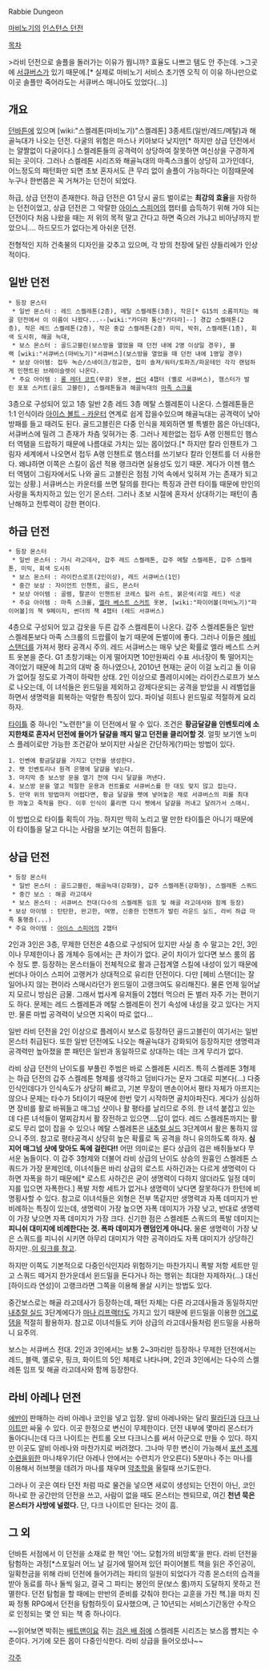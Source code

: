 Rabbie Dungeon

[[마비노기]]의 [[인스턴스 던전]]

[[목차]]

>라비 던전으로 솔플을 돌러가는 이유가 뭡니까? 효율도 나쁘고 템도 안 주는데.
>그곳에 [[서큐버스(마비노기)|서큐버스]]가 있기 때문에.[* 실제로 마비노기 서비스 초기엔 오직 이 이유 하나만으로 이곳 솔플만 죽어라도는 서큐버스 매니아도 있었다(…)]

== 개요 ==
[[던바튼]]에 있으며 [wiki:"스켈레톤(마비노기)"스켈레톤] 3종세트(일반/레드/메탈)과 해골늑대가 나오는 던전. 다굴의 위험은 마스나 키아보다 낮지만[* 하지만 상급 던전에서는 얄짤없이 다굴이다.] 스켈레톤들의 공격력이 상당하여 잘못하면 여신상을 구경하게 되는 곳이다. 그러나 스켈레톤 시리즈와 해골늑대의 마족스크롤이 상당히 고가인데다, 어느정도의 패턴화만 되면 초보 혼자서도 큰 무리 없이 솔플이 가능하다는 이점때문에 누구나 한번쯤은 꼭 거쳐가는 던전이 되었다. 

하급, 상급 던전이 존재한다. 하급 던전은 G1 당시 골드 벌이로는 '''최강의 효율'''을 자랑하는 던전이었고, 상급 던전은 그 악랄한 [[아이스 스피어]]의 챕터를 습득하기 위해 가야 되는 던전이다 처음 나왔을 때는 저 위의 목적 말고 간다고 하면 죽으러 가냐고 비아냥까지 받았으니.... 하드모드가 없다는게 아쉬운 던전.

전형적인 지하 건축물의 디자인을 갖추고 있으며, 각 방의 천장에 달린 샹들리에가 인상적이다.
== 일반 던전 ==
 * 등장 몬스터
  * 일반 몬스터 : 레드 스켈레톤(2층), 메탈 스켈레톤(3층), 작은[* G15의 소름끼치는 해골 던전에서 이 이름이 나왔다...--[wiki:"카더라 통신"카더라]--] 경갑 스켈레톤(2층), 작은 레드 스켈레톤(2층), 작은 중갑 스켈레톤(2층) 미믹, 박쥐, 스켈레톤(1층), 회색 도시쥐, 해골 늑대,
  * 보스 몬스터 : 골드고블린(보스방을 열었을 때 던전 내에 2명 이상일 경우), 블랙 [wiki:"서큐버스(마비노기)"서큐버스](보스방을 열었을 때 던전 내에 1명일 경우)
  * 보상 아이템: 접두 녹슨/스네이크/정교한, 접미 솔져/워터/토파즈/파운테인 각각 랜덤하게 인챈트된 브레이슬렛이 나온다.
  * 주요 아이템 : [[롱 레더 코트]](무광) 옷본, [[썬더]] 4챕터 (옐로 서큐버스), 햄스터가 발린 포포 스커트(골드 고블린), 스켈레톤들과 해골늑대의 [[마족 스크롤]]
3층으로 구성되어 있고 1층 일반 2층 레드 3층 메탈 스켈레톤이 나온다. 스켈레톤들은 1:1 인식이라 [[아볼카운터|아이스 볼트 - 카운터]] 연계로 쉽게 잡을수있으며 해골늑대는 공격력이 낮아 방패를 들고 때려도 된다. 골드고블린은 다중 인식을 제외하면 별 특별한 몹은 아닌데다, 서큐버스에 밀려 그 존재가 차츰 잊혀가는 중. 그러나 제한없는 접두 A랭 인첸트인 햄스터 역탬을 드랍하기 때문에 나름대로 가치는 있는 몹이었다.[* 하지만 칼라 인챈트가 그림자 세계에서 나오면서  접두 A랭 인챈트로 햄스터를 쓰기보다 칼라 인챈트를 더 사용한다. 왜냐하면 이쪽은 스킬이 옵션 적용 랭크라면 실용성도 있기 때문. 게다가 이젠 햄스터 역탬이 그림자에서도 나와 골드 고블린은 점점 기억 속에서 잊혀져 가는 존재가 되고 있는 상황.] 서큐버스는 카운터를 쓰면 탈의를 한다는 특징과 관련 타이틀 때문에 만인의 사랑을 독차지하고 있는 인기 몬스터. 그러나 초보 시절에 혼자서 상대하기는 패턴이 좀 난해하고 전투력이 강한 편이다.

== 하급 던전 ==
 * 등장 몬스터 
  * 일반 몬스터 : 가시 라고데사, 갑주 레드 스켈레톤, 갑주 메탈 스켈레톤, 갑주 스켈레톤, 미믹, 회색 도시쥐
  * 보스 몬스터 : 라이칸스로프(2인이상), 레드 서큐버스(1인)
  * 중간 보상 : 자이언트 인챈트, 골드, 몬스터
  * 보상 아이템 : 골렘, 팔콘이 인챈트된 코레스 힐러 슈트, 붉은색(리얼 레드) 석궁
  * 주요 아이템 : 마족 스크롤, [[엘라 베스트 스커트]] 옷본, [wiki:"파이어볼(마비노기)"파이어볼]의 책 9페이지, 썬더의 책 4챕터 (레드 서큐버스)
4층으로 구성되어 있고 갑옷을 두른 갑주 스켈레톤이 나온다. 갑주 스켈레톤들은 일반 스켈레톤보다 마족 스크롤의 드랍률이 높기 때문에 돈벌이에 좋다. 그러나 이들은 [[헤비 스탠더]]를 가져서 평타 공격시 주의. 레드 서큐버스는 매우 낮은 확률로 엘라 베스트 스커트 옷본을 준다. G1 초창기때는 이게 떨어지면 10만원짜리 수표 서너장이 툭 떨어지는 격이었기 때문에 최고의 대박 중 하나였으나, 2010년 현재는 굳이 이걸 노리고 돌 이유가 없어질 정도로 가격이 하락한 상태.
2인 이상으로 플레이시에는 라이칸스로프가 보스로 나오는데, 이 녀석들은 윈드밀을 제외하고 강제다운되는 공격을 받았을 시 레벨업을 하면서 생명력을 회복하는 악랄한 특징이 있다. 파이널 히트나 윈드밀로 적절하게 요리하자. 

[[타이틀]] 중 하나인 "노련한"을 이 던전에서 딸 수 있다. 조건은 '''황금달걀을 인벤토리에 소지한채로 혼자서 던전에 들어가 달걀을 깨지 말고 던전을 클리어할 것'''.  얼핏 보기엔 노미스 플레이로만 가능한 조건같아 보이지만 사실은 간단하게(?)따는 방법이 있다.

 1. 인벤에 황금달걀을 가지고 던전을 생성한다.
 2. 팻 인벤토리나 원격 은행에 달걀을 넣는다.
 3. 마지막 층 보스방 문을 열기 전에 다시 달걀을 꺼낸다.
 4. 보스방 문을 열고 적절한 운용과 컨트롤로 서큐버스를 한 대도 맞지 않고 잡는다.
 5. 만약 위의 방법마저 어렵다면, 황금 달걀을 펫에 넣어놓은 채로 서큐버스의 피를 최대한 까놓고 죽척을 한다. 이후 인식이 풀리면 다시 펫에서 달걀을 꺼내고 달려가서 스매시.

이 방법으로 타이틀 획득이 가능. 하지만 딱히 노리고 딸 만한 타이틀은 아니기 때문에 이 타이틀을 달고 다니는 사람을 보기는 여전히 힘들다.

== 상급 던전 ==
 * 등장 몬스터
  * 일반 몬스터 : 골드고블린, 해골늑대(강화형), 갑주 스켈레톤(강화형), 스켈레톤 스쿼드
  * 중간 보스 : 해골 라고데사
  * 보스 몬스터 : 서큐버스 전대(다수의 스켈레톤 임프 및 해골 라고데사와 함께 등장)
 * 보상 아이템 : 탄탄한, 완고한, 여명, 신중한 인챈트가 발린 라운드 실드, 라비 하급 마족 통행증(...)
 * 주요 아이템 : [[아이스 스피어]]의 2챕터

2인과 3인은 3층, 무제한 던전은 4층으로 구성되어 있지만 사실 층 수 말고는 2인, 3인이나 무제한이나 몹 개체수 등에서는 큰 차이가 없다. 굳이 차이가 있다면 보스 룸의 몹 수 정도 뿐. 등장하는 몬스터들이 전체적으로 활과 근접계열 스킬에 내성이 있기 때문에 썬더나 아이스 스피어 고랭커가 상대적으로 유리한 던전이다. 다만 [헤비 스탠더]는 잘 일어나지 않는 편이라 스매시라던가 윈드밀이 고랭크여도 유리해진다. 물론 언제 일어날지 모르니 방심은 금물. 그래서 법사계 유저들이 2챕터 먹으러 돈 벌러 자주 가는 편이기도 하다. 문제는 레드 스켈레톤과 메탈 스켈레톤이 전기 속성에 내성을 갖고 있다는 거지만. 물론 마법 공격력이 낮으면 지옥이 따로 없다...

일반 라비 던전을 2인 이상으로 플레이시 보스로 등장하던 골드고블린이 여기서는 일반 몬스터 취급된다. 또한 일반 던전에도 나오는 해골늑대가 강화되어 등장하지만 생명력과 공격력만 높아졌을 뿐 패턴은 일반과 동일하므로 상대하는 데는 크게 무리가 없다.

라비 상급 던전의 난이도를 부풀린 주범은 바로 스켈레톤 시리즈. 특히 스켈레톤 3형제는 하급 던전의 갑주 스켈레톤 형제를 생각하고 덤비다가는 문자 그대로 피본다(...) 다중인식인데다가 인식속도가 상당히 빠르고, 기본 무장이 맨손이어서 평타 자체가 아프지는 않으나 문제는 타수가 5타이기 때문에 한번 맞기 시작하면 골치아파진다. 게다가 심심하면 장비를 활로 바꿔들고 매그넘 샷이나 활 평타를 날리므로 주의. 한 녀석 붙잡고 있는데 다른 녀석들이 멀찌감치서 활 장전하고 있으면....답이 없다. 레드 스켈레톤까지는 활로도 무리 없이 잡을 수 있으나 메탈 스켈레톤은 [[내추럴 실드]] 3단계여서 활은 통하지 않으니 주의. 참고로 평타공격시 상당히 높은 확률로 독 공격을 하니 유의하도록 하자. '''심지어 매그넘 샷에 맞아도 독에 걸린다!!''' 어떤 의미로는 룬다 상급의 검은 배쥐들보다 무서운 놈들이다.
이 갑주 3형제와 더불어 라비 상급의 난이도 상승의 원흉인 스켈레톤 스쿼드가 가장 문제인데, 이녀석들은 바리 상급의 로스트 사하긴과는 다르게 생명력이 다하면 자폭을 하기 때문에[* 로스트 사하긴은 굳이 생명력이 다하지 않더라도 일정 데미지를 입으면 자폭한다.] 폭발 저항 세트가 없거나 생명력이 낮다면 잘못하다가 한턴에 비명횡사할 수 있다. 참고로 이녀석들은 외형은 전부 똑같지만 생명력과 자폭 데미지가 반비례하는 특징이 있는데, 생명력이 가장 높으면 자폭 데미지가 가장 낮고, 반대로 생명력이 가장 낮으면 자폭 데미지가 가장 크다. 신기한 점은 스켈레톤 스쿼드의 폭발 데미지는 '''피니쉬 대미지에 비례한다는 것. 폭파 데미지가 랜덤인게 아니다.''' 물론 생명력이 가장 낮은 스쿼드를 피니쉬 시키면 아무리 대미지가 약한 공격이라도 자폭 대미지가 상당하긴 하지만..[http://mabinogi.gameabout.com/bbs/view.ga?id=68&row_no=1389 이 링크를 참고].

하지만 이쪽도 기본적으로 다중인식인지라 위험하기는 마찬가지니 폭발 저항 세트만 믿고 스쿼드 떼거지 한가운데서 윈드밀을 돈다거나 하는 행위는 최대한 자제하자(...) 대신 [하이드라 연성]이 고랭크라면 그쪽을 이용해 몰살 시키는 방법도 있다.

중간보스로는 해골 라고데사가 등장하는데, 패턴 자체는 다른 라고데사들과 동일하지만 [[내추럴 실드]] 3단계에다가 [[마나 리프랙터]]도 가지고 있기 때문에 윈드밀을 이용한 [[어그로 댐]]을 적절히 활용하자. 참고로 이녀석들도 키아 상급의 라고데사들처럼 윈드밀을 사용하니 요주의. 

보스는 서큐버스 전대. 2인과 3인에서는 보통 2~3마리만 등장하나 무제한 던전에서는 레드, 블랙, 옐로우, 핑크, 화이트의 5인 체제로 나타나며, 2인과 3인에서는 다수의 스켈레톤 임프 및 해골 라고데사와 함께 등장한다.

== 라비 아레나 던전 ==
[[에반]]이 판매하는 라비 아레나 코인을 넣고 입장. 알비 아레나와는 달리 [[팔라딘]]과 [[다크 나이트]]만 싸울 수 있다. 이곳 한정으로 변신이 무제한이다. 던전 내부에 몇마리 몬스터가 돌아다니는데 다크 나이트는 컨트롤 오브 다크니스를 써서 아군으로 만들 수 있다.
하지만 이곳도 알비 아레나와 마찬가지로 버려졌다. 그나마 무한 변신이 가능해서 [[포션 조제]]수련을위한 마나채우기(단 아레나 안에서는 수련치가 안오른다) 5분마나 주는 마나를 이용해서 허브펫을 데려가 마나를 채우며 [[약초학]]을 올릴때 쓰기도한다.

그러나 이 곳은 여타 던전 처럼 따로 물건을 넣으면 새로이 생성되는 던전이 아닌, 코인 하나로 한 공간만의 던전을 쓰고, 사람이 없을 때도 몬스터는 젠되므로, 여긴 '''천년 묵은 몬스터가 사방에 널렸다.''' 단, 다크 나이트만 된다는 것이 흠.

== 그 외 ==
던바튼 서점에서 이 던전을 소재로 한 책인 '어느 모험가의 비망록'을 판다. 라비 던전을 탐험하는 과정[*스포일러 어느 날 길가에 떨어져 있던 파이어볼트 책을 읽은 주인공이, 일확천금을 위해 라비 던전에 들어가려는 파티의 일원이 되었다가 각종 몬스터의 습격을 받아 동료를 하나 둘씩 잃고, 결국 그 파티는 봉인의 문(보스 룸)까지 도달하지 못하고 전멸한다. 던전 탐험을 할 때에는 만반의 준비를 갖춰야 한다는 교훈을 가진 책.]을 마치 진짜 정통 RPG에서 던전을 탐험하듯이 묘사했으며, 근 10년되는 서비스기간동안 수작으로 인정되는 몇 안 되는 책 중 하나이다.

~~읽어보면 박쥐는 [[배트맨]]이요 쥐는 [[검은 배 쥐]]에 스켈레톤 시리즈는 보스몹 뺨치는 수준이다. 거기에 모든 몹이 다중인식한다. 라비 상급을 들어오셨나~~

[[각주]]
